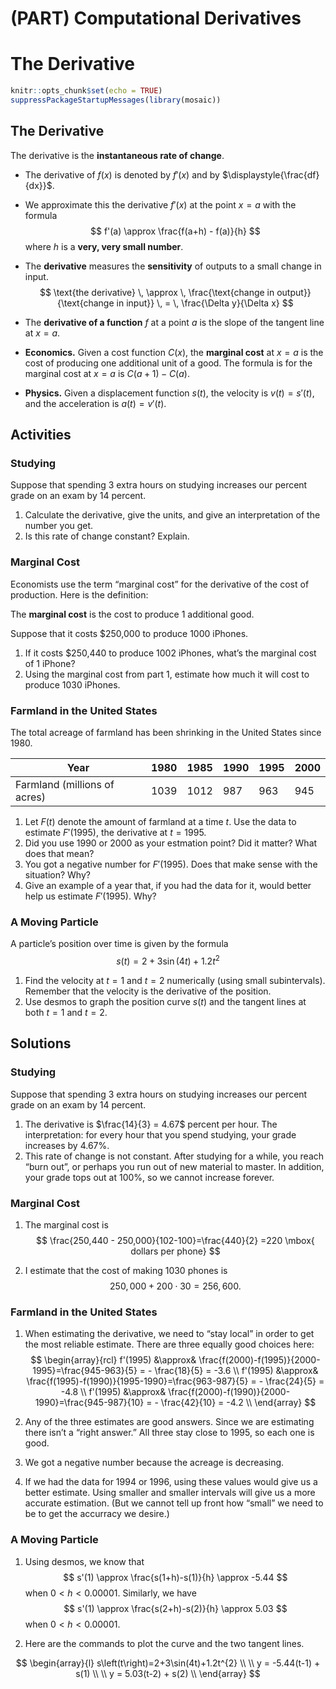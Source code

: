 # (PART) Computational Derivatives {-}

# The Derivative


```r
knitr::opts_chunk$set(echo = TRUE)
suppressPackageStartupMessages(library(mosaic))
```

## The Derivative

The derivative is the **instantaneous rate of change**. 

* The derivative of $f(x)$ is denoted by $f'(x)$ and by $\displaystyle{\frac{df}{dx}}$.
* We approximate this the derivative $f'(x)$ at the point $x=a$ with the formula
$$
 f'(a)  \approx \frac{f(a+h) - f(a)}{h} 
$$
where $h$ is a **very, very small number**.
* The **derivative** measures the **sensitivity** of outputs to a small change in input. 
$$
\text{the derivative} \, \approx \, \frac{\text{change in output}}{\text{change in input}} \, = \, \frac{\Delta y}{\Delta x}
$$

* The **derivative of a function** $f$ at a point $a$ is the slope of the tangent line at $x=a$.

* **Economics.** Given a cost function $C(x)$, the **marginal cost** at $x=a$ is the cost of producing one additional unit of a good. The formula is for the marginal cost at $x=a$ is $C(a+1)-C(a)$.

* **Physics.** Given a displacement function $s(t)$, the velocity is $v(t) = s'(t)$, and the acceleration is $a(t)=v'(t)$.

<!-- 
We have two notations for the derivative of $f(x)$ at $x=c$:
$$
f'(c) \qquad \mbox{and} \qquad \frac{df}{dx}(c)
$$
-->

## Activities

### Studying

Suppose that spending 3 extra hours on studying increases our percent grade on an exam by 14 percent. 

1. Calculate the derivative, give the units, and give an interpretation of the number you get. 
2. Is this rate of change constant? Explain.

### Marginal Cost

Economists use the term "marginal cost" for the derivative of the cost of production. Here is the definition: 

\bigskip

The **marginal cost** is the cost to produce 1 additional good. 

\bigskip

Suppose that it costs \$250,000 to produce 1000 iPhones. 

1. If it costs \$250,440 to produce 1002 iPhones, what's the marginal cost of 1 iPhone?
2. Using the marginal cost from part 1, estimate how much it will cost to produce 1030 iPhones.


### Farmland in the United States

The total acreage of farmland has been shrinking in the United States since 1980.


Year | 1980 | 1985 | 1990 | 1995 | 2000 
----------------------------|------|------|------|------|------
Farmland (millions of acres) | 1039 | 1012 | 987  | 963  | 945 


1. Let $F(t)$ denote the amount of farmland at a time $t$. Use the data to estimate $F'(1995)$, the derivative at $t=1995$.
2. Did you use 1990 or 2000 as your estmation point? Did it matter? What does that mean? 
3. You got a negative number for $F'(1995)$. Does that make sense with the situation? Why?
4. Give an example of a year that, if you had the data for it, would better help us estimate $F'(1995)$.  Why? 


### A Moving Particle

A particle's position over time is given by the formula 
$$
s(t)=2+3\sin(4t)+1.2t^2
$$

1. Find the velocity at $t=1$ and $t=2$ numerically (using small subintervals). Remember that the velocity is the derivative of the position.
2. Use desmos to graph the position curve $s(t)$ and the tangent lines at both  $t=1$ and $t=2$.


## Solutions

### Studying

Suppose that spending 3 extra hours on studying increases our percent grade on an exam by 14 percent. 

1. The derivative is $\frac{14}{3} = 4.67$ percent per hour. The interpretation: for every hour that you spend studying, your grade increases by $4.67\%$.
2. This rate of change is not constant. After studying for a while, you reach "burn out", or perhaps you run out of new material to master. In addition, your grade tops out at 100\%, so we cannot increase forever.

### Marginal Cost



1. The marginal cost is
$$ 
\frac{250,440 - 250,000}{102-100}=\frac{440}{2} =220 \mbox{ dollars per phone}
$$


2. I estimate that the cost of making 1030 phones is
$$
250,000 + 200 \cdot 30 = 256,600.
$$


### Farmland in the United States




1. When estimating the derivative, we need to "stay local" in order to get the most reliable estimate. There are three equally good choices here:
$$
\begin{array}{rcl}
f'(1995) &\approx& \frac{f(2000)-f(1995)}{2000-1995}=\frac{945-963}{5} = - \frac{18}{5} = -3.6 \\
f'(1995) &\approx& \frac{f(1995)-f(1990)}{1995-1990}=\frac{963-987}{5} = - \frac{24}{5} = -4.8 \\
f'(1995) &\approx& \frac{f(2000)-f(1990)}{2000-1990}=\frac{945-987}{10} = - \frac{42}{10} = -4.2 \\
\end{array}
$$

2. Any of the three estimates are good answers. Since we are estimating there isn't a "right answer." All three stay close to 1995, so each one is good. 
3. We got a negative number because the acreage is decreasing. 
4. If we had the data for 1994 or 1996, using these values would give us a better estimate. Using smaller and smaller intervals will give us a more accurate estimation. (But we cannot tell up front how "small" we need to be to get the accurracy we desire.)


### A Moving Particle

1. Using desmos, we know that
$$
s'(1) \approx \frac{s(1+h)-s(1)}{h} \approx -5.44
$$
when $0 < h < 0.00001$. Similarly, we have
$$
s'(1) \approx \frac{s(2+h)-s(2)}{h} \approx 5.03
$$
when $0 < h < 0.00001$.

2. Here are the commands to plot the curve and the two tangent lines.

$$
\begin{array}{l}
s\left(t\right)=2+3\sin(4t)+1.2t^{2} \\
\\
y = -5.44(t-1) + s(1) \\
\\
y = 5.03(t-2) + s(2) \\
\end{array}
$$


